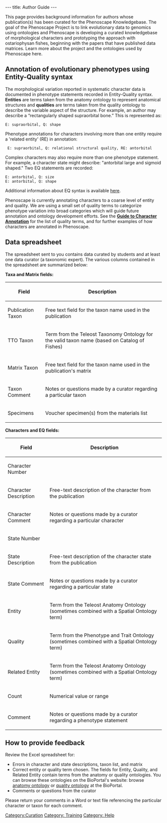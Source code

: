 ---
title: Author Guide
---

This page provides background information for authors whose publication(s) has been curated for the Phenoscape Knowledgebase.  The goal of the Phenoscape Project is to link evolutionary data to genomics using ontologies and Phenoscape is developing a curated knowledgebase of morphological characters and prototyping the approach with ostariophysan fishes, beginning with the papers that have published data matrices. Learn more about the project and the ontologies used by Phenoscape here.

== Annotation of evolutionary phenotypes using Entity-Quality syntax ==

The morphological variation reported in systematic character data is documented in phenotype statements recorded in Entity-Quality syntax.  '''Entities''' are terms taken from the anatomy ontology to represent anatomical structures and '''qualities''' are terms taken from the quality ontology to describe the variable aspect of the structure. For example, an author may describe a “rectangularly shaped supraorbital bone.” This is represented as:

 E: supraorbital, Q: shape

Phenotype annotations for characters involving more than one entity require a 'related entity' (RE) in annotation:

  E: supraorbital, Q: relational structural quality, RE: antorbital

Complex characters may also require more than one phenotype statement. For example, a character state might describe: "antorbital large and sigmoid shaped." Two EQ statements are recorded:

 E: antorbital, Q: size
 E: antorbital, Q: shape

Additional information about EQ syntax is available [[EQ_for_character_matrices | here]].

Phenoscape is currently annotating characters to a coarse level of entity and quality. We are using a small set of quality terms to categorize phenotype variation into broad categories which will guide future annotation and ontology development efforts. See the [[Guide_to_Character_Annotation | '''Guide to Character Annotation''']] for the list of quality terms, and for further examples of how characters are annotated in Phenoscape.

== Data spreadsheet ==

The spreadsheet sent to you contains data curated by students and at least one data curator (a taxonomic expert). The various columns contained in the spreadsheet are summarized below:

'''Taxa and Matrix fields:'''
{| border="1" cellspacing="0" cellpadding="3"
! Field
! Description
|-
| Publication Taxon || Free text field for the taxon name used in the publication
|-
| TTO Taxon || Term from the Teleost Taxonomy Ontology for the valid taxon name (based on Catalog of Fishes)
|-
|Matrix Taxon ||  Free text field for the taxon name used in the publication's matrix
|-
|Taxon Comment || Notes or questions made by a curator regarding a particular taxon
|-
|Specimens || Voucher specimen(s) from the materials list
|}


'''Characters and EQ fields:'''
{| border="1" cellspacing="0" cellpadding="3"
! Field
! Description
|-
|Character Number ||
|-
|Character Description || Free-text description of the character from the publication
|-
|Character Comment || Notes or questions made by a curator regarding a particular character
|-
|State Number ||
|-
|State Description || Free-text description of the character state from the publication
|-
|State Comment || Notes or questions made by a curator regarding a particular state
|-
|Entity || Term from the Teleost Anatomy Ontology (sometimes combined with a Spatial Ontology term)
|-
|Quality || Term from the Phenotype and Trait Ontology (sometimes combined with a Spatial Ontology term)
|-
|Related Entity || Term from the Teleost Anatomy Ontology (sometimes combined with a Spatial Ontology term)
|-
|Count || Numerical value or range
|-
|Comment || Notes or questions made by a curator regarding a phenotype statement
|}

== How to provide feedback ==

Review the Excel spreadsheet for:

* Errors in character and state descriptions, taxon list, and matrix
* Correct entity or quality term chosen.  The fields for Entity, Quality, and Related Entity contain terms from the anatomy or quality ontologies. You can browse these ontologies on the BioPortal's website: browse [http://bioportal.bioontology.org/visualize/38362  anatomy ontology] or [http://bioportal.bioontology.org/visualize/38339 quality ontology] at the BioPortal.
* Comments or questions from the curator

Please return your comments in a Word or text file referencing the particular character or taxon for each comment.

[[Category:Curation]]
[[Category: Training]]
[[Category: Help]]